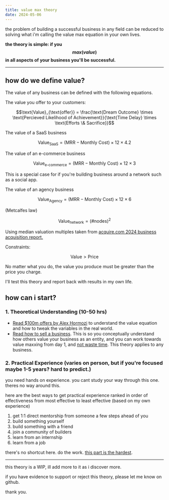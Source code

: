 ```yaml
---
title: value max theory
date: 2024-05-06
---
```


the problem of building a successful business in any field can be reduced to solving what i'm calling the value max equation in your own lives.

**the theory is simple: if you $$max(value)$$ in all aspects of your business you'll be successful.**

---

## how do we define value?

The value of any business can be defined with the following equations.

The value you offer to your customers:

```math
\text{Value}_{\text{offer}} = \frac{\text{Dream Outcome} \times \text{Percieved Likelihood of Achievement}}{\text{Time Delay} \times \text{Efforts \& Sacrifice}}
```

The value of a SaaS business
```math
\text{Value}_{\text{SaaS}} = (\text{MRR} - \text{Monthly Cost}) \times 12 \times 4.2
```

The value of an e-commerce business
```math
\text{Value}_{\text{e-commerce}} = (\text{MRR} - \text{Monthly Cost}) \times 12 \times 3
```

This is a special case for if you're building business around a network such as a social app.

The value of an agency business
```math
\text{Value}_{\text{Agency}} = (\text{MRR} - \text{Monthly Cost}) \times 12 \times 6
```

(Metcalfes law)

```math
\text{Value}_{\text{network}} = (\text{\# nodes})^2
```

Using median valuation multiples taken from [acquire.com 2024 business acquisition report.](https://blog.acquire.com/acquire-biannual-acquisition-multiples-report-2024/)

Constraints:
```math
\text{Value} > \text{Price}
```
No matter what you do, the value you produce must be greater than the price you charge.

I'll test this theory and report back with results in my own life.

## how can i start?

### 1. Theoretical Understanding (10-50 hrs)

- [Read $100m offers by Alex Hormozi](https://www.goodreads.com/en/book/show/58612786) to understand the value equation and how to tweak the variables in the real world.
- [Read how to sell a business](https://blog.acquire.com/acquire-biannual-acquisition-multiples-report-2024/). This is so you conceptually understand how others value your business as an entity, and you can work towards value maxxing from day 1, and [not waste time](https://twitter.com/dillionverma/status/1786065783463858582). This theory applies to any business.

### 2. Practical Experience (varies on person, but if you're focused maybe 1-5 years? hard to predict.)

you need hands on experience. you cant study your way through this one. theres no way around this.

here are the best ways to get practical experience ranked in order of effectiveness from most effective to least effective (based on my own experience)

1. get 1:1 direct mentorship from someone a few steps ahead of you
1. build something yourself
1. build something with a friend
1. join a community of builders
1. learn from an internship
1. learn from a job

there's no shortcut here. do the work. [this part is the hardest](https://twitter.com/dillionverma/status/1786784385687072895).

---

this theory is a WIP, ill add more to it as i discover more.

if you have evidence to support or reject this theory, please let me know on github.

thank you.
